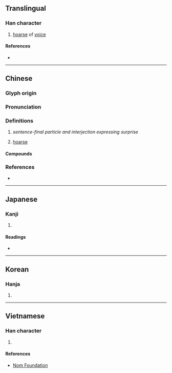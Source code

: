 {{character info/new}}
==Translingual==

===Han character===
{{Han char|rn=30|rad=口|as=10|sn=13|four=61047|canj=RMUE|ids=⿰口夏}}

# [[hoarse]] of [[voice]]

====References====
* {{Han ref|kx=0201.340|dkj=04047|dj=0424.260|hdz=10666.090|uh=55C4|ud=21956|bh=DCD3|bd=56531}}

----

==Chinese==
{{zh-forms}}

===Glyph origin===
{{Han etym}}

===Pronunciation===
{{zh-pron
|m=shà
|c=aa2,aai3,saa3,ngaai3,haa2
|md=hák
|mn=sā
|mc=y
|oc=y
|cat=
}}
{{zh-attn-split}}

===Definitions===
{{zh-hanzi}}

# ''sentence-final particle and interjection expressing surprise''
# {{lb|zh|Min Dong}} [[hoarse]]

====Compounds====
{{zh-der|嗄飯|嗄程|嘻嘻嗄嗄|嗄嗄聲}}

===References===
* {{R:yue:mfccd}}

----

==Japanese==

===Kanji===
{{ja-kanji|grade=|rs=口10}}

# {{defn|lang=ja|sort=口10}}

====Readings====
* {{ja-readings|on=[[さ]] (sa)|kun=[[かれる]] (kareru)}}

----

==Korean==

===Hanja===
{{ko-hanja|hangeul=[[사]], [[애]]|rv=sa, ae|mr=sa, ae}}

# {{defn|lang=ko|sort=口10}}

----

==Vietnamese==

===Han character===
{{vi-hantu|[[hạ]]|rs=口10}}

# {{defn|lang=vi|sort=口10}}

====References====
* [http://nomfoundation.org/common/nom_details.php?codepoint=55c4 Nom Foundation]